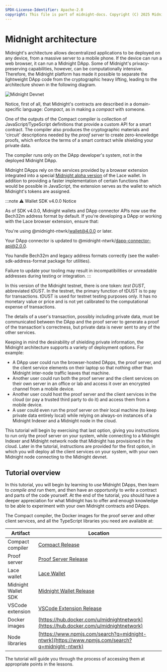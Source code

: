```yaml
---
SPDX-License-Identifier: Apache-2.0
copyright: This file is part of midnight-docs. Copyright (C) 2025 Midnight Foundation. Licensed under the Apache License, Version 2.0 (the "License"); You may not use this file except in compliance with the License. You may obtain a copy of the License at http://www.apache.org/licenses/LICENSE-2.0 Unless required by applicable law or agreed to in writing, software distributed under the License is distributed on an "AS IS" BASIS, WITHOUT WARRANTIES OR CONDITIONS OF ANY KIND, either express or implied. See the License for the specific language governing permissions and limitations under the License.
---
```


# Midnight architecture

Midnight's architecture allows decentralized applications to be
deployed on any device, from a massive server to a mobile phone. If
the device can run a web browser, it can run a Midnight DApp. Some of
Midnight's privacy-preserving capabilities, however, can be
computationally intensive. Therefore, the Midnight platform has made
it possible to separate the lightweight DApp code from the
cryptographic heavy lifting, leading to the architecture shown in the
following diagram.

![Midnight Devnet](/img/devnet1-simple-arch-light.jpeg)

Notice, first of all, that Midnight's contracts are described in a
domain-specific language: _Compact_, as in making a _compact_ with
someone.

One of the outputs of the Compact compiler is collection of
JavaScript/TypeScript definitions that provide a custom API for a
smart contract. The compiler also produces the cryptographic
materials and 'circuit' descriptions needed by the _proof server_ to
create zero-knowledge proofs, which enforce the terms of a smart
contract while shielding your private data.

The compiler runs only on the DApp developer's system, not in the
deployed Midnight DApp.

Midnight DApps rely on the services provided by a browser extension
integrated into a special 
[Midnight alpha version](/docs/develop/tutorial/1-using/chrome-ext.mdx) of 
the Lace wallet. In addition to
providing a faster implementation of certain functions than
would be possible in JavaScript, the extension serves as the wallet
to which Midnight's tokens are assigned.

:::note ⚠️ Wallet SDK v4.0.0 Notice

As of SDK v4.0.0, Midnight wallets and DApp connector APIs now use the Bech32m address format by default. If you're developing a DApp or working with the Lace browser extension, ensure that:

You're using @midnight-ntwrk/wallet@4.0.0 or later.

Your DApp connector is updated to @midnight-ntwrk/dapp-connector-api@2.0.0.

You handle Bech32m and legacy address formats correctly (see the wallet-sdk-address-format package for utilities).

Failure to update your tooling may result in incompatibilities or unreadable addresses during testing or integration.
:::

In this version of the Midnight testnet, there is one token: _test
DUST_, abbreviated _tDUST_. In the testnet, the primary function of
tDUST is to pay for transactions. tDUST is used for testnet testing purposes only. It has no monetary value or price 
and is not yet calibrated to the computational expense of
transactions.

The details of a user's transaction, possibly including private data,
must be communicated between the DApp and the proof server to
generate a proof of the transaction's correctness, but private data
is never sent to any of the other services.

Keeping in mind the desirability of shielding private information, the
Midnight architecture supports a variety of deployment options. For
example:

- A DApp user could run the browser-hosted DApps, the proof server,
  and the client service elements on their laptop so that
  nothing other than Midnight inter-node traffic leaves that machine.
- Another user could run both the proof server and the client services on
  their own server in an office or lab and access it over an
  encrypted channel from a mobile device.
- Another user could host the proof server and the client services in the cloud
  (or pay a trusted third party to do it) and access them from a
  mobile device.
- A user could even run the proof server on their local machine
  (to keep private data entirely local) while relying on always-on
  instances of a Midnight Indexer and a Midnight node in the cloud.

This tutorial will begin by exercising that last option, giving you
instructions to run only the proof server on your system, while
connecting to a Midnight Indexer and Midnight network node that
Midnight has provisioned in the cloud. Later in the tutorial,
instructions are provided for the first option, in which you will
deploy all the client services on your system, with your own Midnight node connecting to the Midnight devnet.

## Tutorial overview

In this tutorial, you will begin by learning to _use_ Midnight DApps,
then learn to _compile and run_ them, and then have an
opportunity to _write_ a contract and parts of the code yourself. At
the end of the tutorial, you should have a deeper appreciation for
what Midnight has to offer and enough knowledge to be able to
experiment with your own Midnight contracts and DApps.

The Compact compiler, the Docker images for the proof server and other
client services, and all the TypeScript libraries you need are
available at:

| Artifact               | Location                                            |
|------------------------|-----------------------------------------------------|
| Compact compiler       | [Compact Release](../../relnotes/compact) |
| Proof server | [Proof Server Release](../../relnotes/proof-server) |
| Lace wallet                | [Lace Wallet](https://chromewebstore.google.com/detail/lace-beta/hgeekaiplokcnmakghbdfbgnlfheichg) |
| Midnight Wallet SDK                 | [Midnight Wallet Release](../../relnotes/wallet) |
| VSCode extension       | [VSCode Extension Release](../../relnotes/vs-code-extension) |
| Docker images          | [https://hub.docker.com/u/midnightnetwork](https://hub.docker.com/u/midnightnetwork) |
| Node libraries         | [https://www.npmjs.com/search?q=midnight-ntwrk](https://www.npmjs.com/search?q=midnight-ntwrk) |


The tutorial will guide you through the process of accessing them at
appropriate points in the lessons.
